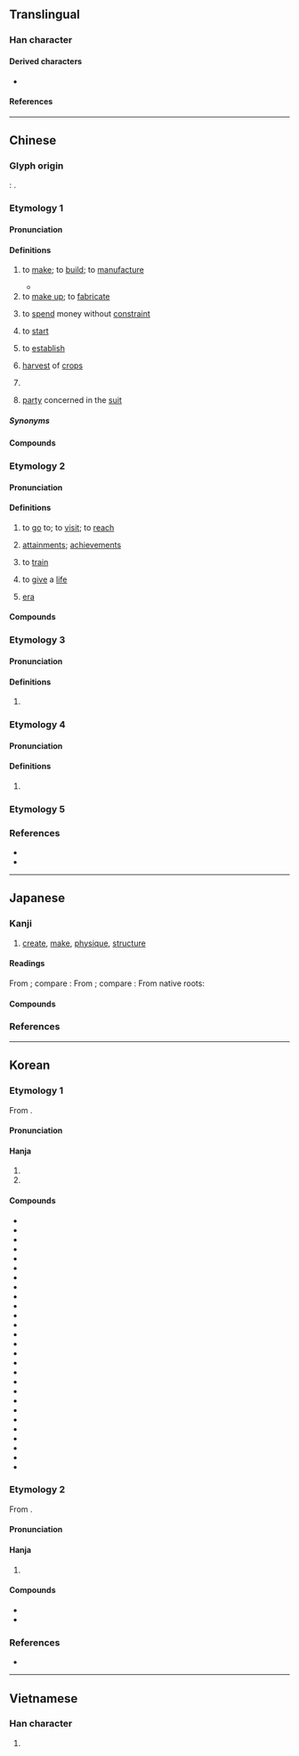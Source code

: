 {{character info}}
==Translingual==
{{stroke order|strokes=10}}

===Han character===
{{Han char|rn=162|rad=辵|as=07|sncj+=10|sn=11|four=34306|canj=YHGR|ids=⿺辶告}}

====Derived characters====
* {{l|mul|[[𡠻]], [[慥]], [[𢳥]], [[糙]], [[䎭]], [[䒃]], [[䗢]], [[𧷹]], [[𨄹]], [[䔏]], [[𡮯]], [[簉]]}}

====References====
{{Han ref|kx=1258.120|dkj=38898|dj=1746.060|hdz=63841.060|uh=9020}}

----

==Chinese==
{{zh-forms|alt=艁}}

===Glyph origin===
{{Han etym}}
''{{w|Shuowen}}'': {{Han compound|辵|alt1=辶|告|ls=psc|c1=s|c2=p|t1=to walk}}.

===Etymology 1===

====Pronunciation====
{{zh-pron
|m=zào
|m-s=cao4/zao4
|c=zou6
|c-t=dau5
|g=cau5
|h=pfs=chho;gd=cau4
|j=cau3
|mb=càu
|md=cô̤
|mn=xm,zz,tw:chō/qz:chǒ/qz:chǒ͘
|mn_note=Quanzhou: chǒ - vernacular; chǒ͘ - literary
|mn-t=zao6
|w=3zau
|x=cau4/zau5
|x_note=zau5 - used in {{zh-l|*造孽|t=pitiful; pitiable}}
|mc=1
|oc=1,2
|ma=y
|cat=v,n
}}

====Definitions====
{{zh-hanzi}}

# to [[make]]; to [[build]]; to [[manufacture]]
#: {{zh-co|造船|to '''build''' a ship}}
#: {{zh-co|仿造|to produce something after a model; to copy}}
#: {{zh-co|創造|to create}}
#: {{zh-co|造 房子|to '''build''' a house}}
#: {{zh-co|造 輿論|to '''manufacture''' public opinion}}
#: {{zh-co|造 一 臺 手機|to '''manufacture''' a mobile phone}}
#* {{zh-x|萬物 是 藉[借]著[着]{zhe} 他 造 的；凡 被 造 的，沒有 一 樣 不是 藉[借]著[着]{zhe} 他 造 的。|All things were '''made''' by him; and without him was not any thing '''made''' that was '''made'''.|ref={{lang|zh|{{w|新標點和合本|lang=zh}}}} (Chinese Union Version), [http://rcuv.hkbs.org.hk/CUNP_1/JHN/1/ {{lang|zh|約翰福音}} (John) 1:3]}}
# to [[make up]]; to [[fabricate]]
#: {{zh-x|造 假帳|to cook the books}}
#: {{zh-x|造謠|to fabricate stories}}
# {{lb|zh|colloquial}} to [[spend]] money without [[constraint]]
# {{lb|zh|literary|obsolete}} to [[start]]
# {{lb|zh|literary|obsolete}} to [[establish]]
# {{lb|zh|dialectal}} [[harvest]] of [[crop]]s
#: {{zh-x|早造|early crops}}
# {{lb|zh|dialectal}} {{zh-classifier|[[harvest]]s}}
#: {{zh-x|一 年 可以 收 三 造{zou6} 米|to be able to gather three '''harvests''' of rice a year|C}}
# {{lb|zh|law}} [[party]] concerned in the [[suit]]

=====Synonyms=====
{{zh-dial|蓋}}

====Compounds====
{{zh-der|不造|主情造意|乾坤再造|乾造|人造|仿造|修造|假造|偽造|偽造文書|儲油構造|內造|兩造|再造|再造之恩|創意造言|創造|創造力|合造|向壁虛造|坤造|埋鍋造飯|塑造|填海造地|壓枉造舌|大造|天地造化|天造|天造地設|好造化|媒體造勢|對造|屣履造門|嵌版構造|嵌造|巧同造化|建造|恩同再造|憑空捏造|打火造飯|打造|承造|抄造|指瑕造隙|捏造|搬是造非|改造|新造邦|木造|末造|板塊構造|構造|構造地震|模造紙|沒造化|沒造化的|深造|混造黑白|添造|濫造|為情造文|營造|營造尺|營造法式|生情造意|監造|矯揉造作|秀才造反|積衰新造|空中造雨|空造|立馬造橋|筆參造化|筆補造化|粗製濫造|締造|編造|織造|肇造|臆造|良造|蒙恬造筆|蓋造|製造|製造品|製造商|製造業|訂造|變造|變造文書|貴造|賤造|趕造|造亂|造作|造假|造像|造像記|造價|造勢|造化|造化小兒|造化弄人|造反|造反派|造句|造命|造園|造型|造士|造天立極|造孽|造山運動|造幣廠|造府|造形|造形藝術|造微入妙|造成|造林|造次|造次顛沛|造父|造物|造物主|造物者|造畜稠棧|造福|造端|造紙|造罪|造船|造船工業|造船廠|造言惑眾|造言生事|造詞|造謗生事|造謠|造謠惑眾|造謠生事|造陸|造陸運動|鄉壁虛造|釀造|鍛造|鑄造|閉門造車|陳造|龍門造像|造格|造橋|造愛|造馬}}

===Etymology 2===

====Pronunciation====
{{zh-pron
|m=zào,cào,2nb=literary variant in Taiwan
|c=cou3
|c-t=dau5
|md=chó̤
|dial=n
|mc=2
|oc=2,1
|cat=v,n
}}

====Definitions====
{{zh-hanzi}}

# {{lb|zh|literary}} to [[go]] to; to [[visit]]; to [[reach]]
#: {{zh-x|造訪|to pay a visit; to call on}}
#: {{zh-x|登峰造極|to reach great heights; to reach the peak of perfection}}
# {{lb|zh|literary}} [[attainment]]s; [[achievement]]s
#: {{zh-x|造詣|attainments; achievements}}
# {{lb|zh|literary}} to [[train]]
#: {{zh-x|深造|to pursue advanced studies}}
#: {{zh-x|可造之材|a promising talent deserving training}}
# {{lb|zh|literary}} to [[give]] a [[life]]
#: {{zh-x|再造之恩|great benevolence of saving one's life}}
# {{lb|zh|literary}} [[era]]

====Compounds====
{{zh-der|登峰造極|登門造訪|造極登峰|造訪|造詣|造謁|深造|造極|可造之材|不堪造就|造就|遭家不造}}

===Etymology 3===

====Pronunciation====
{{zh-pron
|m=zào
|c=cou5
|dial=n
|cat=
}}

====Definitions====
{{zh-hanzi}}

# {{zh-used|新造|[[Xinzao]], a [[town]] in [[Guangzhou]]}}

===Etymology 4===

====Pronunciation====
{{zh-pron
|m=zào
|dial=n
|cat=v
}}

====Definitions====
{{zh-hanzi}}

# {{lb|zh|Mandarin|slang}} {{contraction of|zh|知道|tr=zhīdào}}
#: {{zh-x|你 造 嗎？|[[didja|Didja]] know?}}

===Etymology 5===
{{zh-see|𢲵||{{q|Sichuan}} to stir; to flip over; to rummage}}

===References===
* {{R:yue:Hanzi}}
* {{R:twedu|A04146}}

{{zh-cat|Elementary}}

----

==Japanese==
{{ja-kanji forms-IVS
|vs1=01
|vs2=03
|vs3=04
|col-vs1=aj
|col-vs2=hdmj
|col-vs3=hd
|pic-vs1=U9020-kyu.svg
|rowspan-vs1=2
|pic-vs3=U9020-kyu2.svg
|ref={{R:Kanjipedia|0004315000}}
|ref2={{R:ja:KDJ|2107|1105}}
|ref3={{R:ja:SKJ|1214|620}}
}}

===Kanji===
{{ja-kanji|grade=5|rs=辵07}}

# [[create]], [[make]], [[physique]], [[structure]]

====Readings====
From {{der|ja|ltc|-}} {{ltc-l|造|id=1}}; compare {{cog|cmn|造|tr=zào}}:
{{ja-readings
|goon=ぞう<ざう
|kanon=そう<さう
}}
From {{der|ja|ltc|-}} {{ltc-l|造|id=2}}; compare {{cog|cmn|造|tr=zào, cào}}:
{{ja-readings
|goon=そう<さう
|kanyoon=ぞう<ざう
}}
From native {{w|Japanese_language|Japanese}} roots:
{{ja-readings
|kun=いた-る, つく, つく-る, つく-り, な-す, な-る, みやつこ-
|nanori=いたる, なり, なる, はじめ, みやつこ
}}

====Compounds====
{{der-top|Compounds}}
{{ja-r/multi|data=
* {{ja-r/args|造%悪|ぞう%あく}}
* {{ja-r/args|造%意|ぞう%い}}
* {{ja-r/args|造%為|ぞう%い}}
* {{ja-r/args|造%営|ぞう%えい}}
* {{ja-r/args|造%園|ぞう%えん}}
* {{ja-r/args|造%化|ぞう%か}}
* {{ja-r/args|造%花|ぞう%か}}
* {{ja-r/args|造%艦|ぞう%かん}}
* {{ja-r/args|造%機|ぞう%き}}
* {{ja-r/args|造%鈞|ぞう%きん}}
* {{ja-r/args|造%宮|ぞう%ぐう}}
* {{ja-r/args|造%形|ぞう%けい|rom=-}}, {{ja-r|造%型|ぞう%けい}}
* {{ja-r/args|造%詣|ぞう%けい}}
* {{ja-r/args|造%血|ぞう%けつ}}
* {{ja-r/args|造%孼|ぞう%げつ}}
* {{ja-r/args|造%言|ぞう%げん}}
* {{ja-r/args|造%語|ぞう%ご}}
* {{ja-r/args|造%構|ぞう%こう}}
* {{ja-r/args|造%石|ぞう%こく}}
* {{ja-r/args|造%国|ぞう%こく}}
* {{ja-r/args|造%作|ぞう%さ}}
* {{ja-r/args|造%材|ぞう%ざい}}
* {{ja-r/args|造%作|ぞう%さく}}
* {{ja-r/args|造%士|ぞう%し}}
* {{ja-r/args|造%次|ぞう%じ}}
* {{ja-r/args|造%寺|ぞう%じ}}
* {{ja-r/args|造%酒|ぞう%しゅ}}
* {{ja-r/args|造%就|ぞう%しゅう}}
* {{ja-r/args|造%出|ぞう%しゅつ}}
* {{ja-r/args|造%醸|ぞう%じょう}}
* {{ja-r/args|造%進|ぞう%しん}}
* {{ja-r/args|造%成|ぞう%せい}}
* {{ja-r/args|造%請|ぞう%せい}}
* {{ja-r/args|造%設|ぞう%せつ}}
* {{ja-r/args|造%説|ぞう%せつ}}
* {{ja-r/args|造%船|ぞう%せん}}
* {{ja-r/args|造%像|ぞう%ぞう}}
* {{ja-r/args|造%猝|ぞう%そつ}}
* {{ja-r/args|造%替|ぞう%たい}}
* {{ja-r/args|造%端|ぞう%たん}}
* {{ja-r/args|造%築|ぞう%ちく}}
* {{ja-r/args|造%注|ぞう%ちゅう}}
* {{ja-r/args|造%第|ぞう%てい}}
* {{ja-r/args|造%反|ぞう%はん}}
* {{ja-r/args|造%畢|ぞう%ひつ}}
* {{ja-r/args|造%仏|ぞう%ぶつ}}
* {{ja-r/args|造%物|ぞう%ぶつ}}
* {{ja-r/args|造%兵|ぞう%へい}}
* {{ja-r/args|造%幣|ぞう%へい}}
* {{ja-r/args|造%訪|ぞう%ほう}}
* {{ja-r/args|造%本|ぞう%ほん}}
* {{ja-r/args|造%昧|ぞう%まい}}
* {{ja-r/args|造%命|ぞう%めい}}
* {{ja-r/args|造%面|ぞう%めん}} ({{ja-r|蔵%面|ぞう%めん|rom=-}})
* {{ja-r/args|造%謡|ぞう%よう}}
* {{ja-r/args|造%立|ぞう%りゅう}}
* {{ja-r/args|造%粒|ぞう%りゅう}}
* {{ja-r/args|造%林|ぞう%りん}}
* {{ja-r/args|造%暦|ぞう%れき}}
* {{ja-r/args|営%造|えい%ぞう}}
* {{ja-r/args|改%造|かい%ぞう}}
* {{ja-r/args|偽%造|ぎ%ぞう}}
* {{ja-r/args|構%造|こう%ぞう}}
* {{ja-r/args|興%造|こう%ぞう}}
* {{ja-r/args|国造|くに の みやつこ}}
* {{ja-r/args|再%造|さい%ぞう}}
* {{ja-r/args|修%造|しゅう%ぞう}}
* {{ja-r/args|新%造|しん%ぞ}}
* {{ja-r/args|新%造|しん%ぞう}}
* {{ja-r/args|深%造|しん%ぞう}}
* {{ja-r/args|製%造|せい%ぞう}}
* {{ja-r/args|創%造|そう%ぞう}}
* {{ja-r/args|大%造|たい%ぞう}}
* {{ja-r/args|築%造|ちく%ぞう}}
* {{ja-r/args|鋳%造|ちゅう%ぞう}}
* {{ja-r/args|肇%造|ちゅう%ぞう}}
* {{ja-r/args|捏%造|でつ%ぞう}}
* {{ja-r/args|捏%造|ねつ%ぞう}}
* {{ja-r/args|末%造|ばつ%ぞう}}
* {{ja-r/args|仿%造|ほう%ぞう}}
* {{ja-r/args|末%造|まつ%ぞう}}
* {{ja-r/args|木%造|もく%ぞう}}
* {{ja-r/args|模%造|も%ぞう|rom=-}}, {{ja-r|摸%造|も%ぞう}}
* {{ja-r/args|乱%造|らん%ぞう}}
* {{ja-r/args|両%造|りょう%ぞう}}
}}
{{der-bottom}}

===References===
<references/>

----

==Korean==

===Etymology 1===
From {{der|ko|ltc|-}} {{ltc-l|造|id=1}}.

{{collapse|
* {{hanja-dongguk|쪼ᇢ〯|ccwǒw}}
* {{hanja-hunmong|조〯|cwǒ|雜語#하01A|hun=지ᅀᅳᆯ〮조〯}}
* {{hanja-sinjeung|&nbsp;조|cwo|hun=ᄆᆡᆼᄀᆞᆯ 조}}
|Historical readings
|bg=#FFFFFF}}

====Pronunciation====
{{ko-hanja-pron|조|l=y}}

====Hanja====
{{ko-hanja-search}}
{{ko-hanja|짓다|지을|조}}

# {{hanja form of|조|to [[create]]; to [[make]]}}
# {{hanja form of|조|[[physique]]; [[structure]]}}

====Compounds====
{{der-top3|Compounds}}
* {{ko-l|구조|構造}}
* {{ko-l|조성|造成}}
* {{ko-l|조작|造作}}
* {{ko-l|날조|捏造}}
* {{ko-l|창조|創造}}
* {{ko-l|위조|僞造}}
* {{ko-l|인조|人造}}
* {{ko-l|건조|建造}}
* {{ko-l|축조|築造}}
* {{ko-l|조선|造船}}
* {{ko-l|주조|鑄造}}
* {{ko-l|조화|造化}}
* {{ko-l|변조|變造}}
* {{ko-l|급조|急造}}
* {{ko-l|개조|改造}}
* {{ko-l|가조|假造}}
* {{ko-l|모조|模造}}
* {{ko-l|목조|木造}}
* {{ko-l|재조|再造}}
* {{ko-l|조물|造物}}
* {{ko-l|조어|造語}}
* {{ko-l|조차|造次}}
* {{ko-l|조폐|造幣}}
* {{ko-l|천조|天造}}
* {{ko-l|편조|編造}}
* {{ko-l|석조|石造}}
* {{ko-l|제조|製造}}
{{der-bottom}}

===Etymology 2===
From {{der|ko|ltc|-}} {{ltc-l|造|id=2}}.

{{collapse|
* {{hanja-dongguk|초ᇢ〮|chwów}}
|Historical readings
|bg=#FFFFFF}}

====Pronunciation====
{{ko-hanja-pron|조|l=y}}

====Hanja====
{{ko-hanja|이루다|이룰|조}}

# {{lb|ko|literary}} {{hanja form of|조|to [[achieve]]}}

====Compounds====
{{der-top|Compounds}}
* {{ko-l|조예|造詣}}
* {{ko-l|심조|深造}}
{{der-bottom}}

===References===
* {{R:hanjadoc|12640}}

----

==Vietnamese==

===Han character===
{{vi-readings|reading=[[tạo]], [[xáo]], [[xạo]], [[tháo]]|rs=辵07}}

# {{rfdef|vi|sort=辵07}}